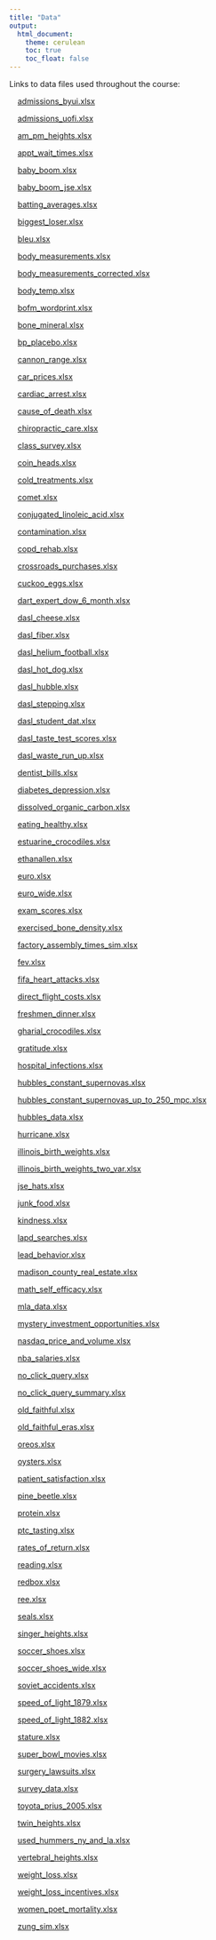 ```yaml
---
title: "Data"
output:
  html_document:
    theme: cerulean
    toc: true
    toc_float: false
---
```


Links to data files used throughout the course:

<div style="padding-left:15px;">

[admissions_byui.xlsx](./data/admissions_byui.xlsx)

[admissions_uofi.xlsx](./data/admissions_uofi.xlsx)

[am_pm_heights.xlsx](./data/am_pm_heights.xlsx)

[appt_wait_times.xlsx](./data/appt_wait_times.xlsx)

[baby_boom.xlsx](./data/baby_boom.xlsx)

[baby_boom_jse.xlsx](./data/baby_boom_jse.xlsx)

[batting_averages.xlsx](./data/batting_averages.xlsx)

[biggest_loser.xlsx](./data/biggest_loser.xlsx)

[bleu.xlsx](./data/bleu.xlsx)

[body_measurements.xlsx](./data/body_measurements.xlsx)

[body_measurements_corrected.xlsx](./data/body_measurements_corrected.xlsx)

[body_temp.xlsx](./data/body_temp.xlsx)

[bofm_wordprint.xlsx](./data/bofm_wordprint.xlsx)

[bone_mineral.xlsx](./data/bone_mineral.xlsx)

[bp_placebo.xlsx](./data/bp_placebo.xlsx)

[cannon_range.xlsx](./data/cannon_range.xlsx)

[car_prices.xlsx](./data/car_prices.xlsx)

[cardiac_arrest.xlsx](./data/cardiac_arrest.xlsx)

[cause_of_death.xlsx](./data/cause_of_death.xlsx)

[chiropractic_care.xlsx](./data/chiropractic_care.xlsx)

[class_survey.xlsx](./data/class_survey.xlsx)

[coin_heads.xlsx](./data/coin_heads.xlsx)

[cold_treatments.xlsx](./data/cold_treatments.xlsx)

[comet.xlsx](./data/comet.xlsx)

[conjugated_linoleic_acid.xlsx](./data/conjugated_linoleic_acid.xlsx)

[contamination.xlsx](./data/contamination.xlsx)

[copd_rehab.xlsx](./data/copd_rehab.xlsx)

[crossroads_purchases.xlsx](./data/crossroads_purchases.xlsx)

[cuckoo_eggs.xlsx](./data/cuckoo_eggs.xlsx)

[dart_expert_dow_6_month.xlsx](./data/dart_expert_dow_6_month.xlsx)

[dasl_cheese.xlsx](./data/dasl_cheese.xlsx)

[dasl_fiber.xlsx](./data/dasl_fiber.xlsx)

[dasl_helium_football.xlsx](./data/dasl_helium_football.xlsx)

[dasl_hot_dog.xlsx](./data/dasl_hot_dog.xlsx)

[dasl_hubble.xlsx](./data/dasl_hubble.xlsx)

[dasl_stepping.xlsx](./data/dasl_stepping.xlsx)

[dasl_student_dat.xlsx](./data/dasl_student_dat.xlsx)

[dasl_taste_test_scores.xlsx](./data/dasl_taste_test_scores.xlsx)

[dasl_waste_run_up.xlsx](./data/dasl_waste_run_up.xlsx)

[dentist_bills.xlsx](./data/dentist_bills.xlsx)

[diabetes_depression.xlsx](./data/diabetes_depression.xlsx)

[dissolved_organic_carbon.xlsx](./data/dissolved_organic_carbon.xlsx)

[eating_healthy.xlsx](./data/eating_healthy.xlsx)

[estuarine_crocodiles.xlsx](./data/estuarine_crocodiles.xlsx)

[ethanallen.xlsx](./data/ethanallen.xlsx)

[euro.xlsx](./data/euro.xlsx)

[euro_wide.xlsx](./data/euro_wide.xlsx)

[exam_scores.xlsx](./data/exam_scores.xlsx)

[exercised_bone_density.xlsx](./data/exercised_bone_density.xlsx)

[factory_assembly_times_sim.xlsx](./data/factory_assembly_times_sim.xlsx)

[fev.xlsx](./data/fev.xlsx)

[fifa_heart_attacks.xlsx](./data/fifa_heart_attacks.xlsx)

[direct_flight_costs.xlsx](./data/direct_flight_costs.xlsx)

[freshmen_dinner.xlsx](./data/freshmen_dinner.xlsx)

[gharial_crocodiles.xlsx](./data/gharial_crocodiles.xlsx)

[gratitude.xlsx](./data/gratitude.xlsx)

[hospital_infections.xlsx](./data/hospital_infections.xlsx)

[hubbles_constant_supernovas.xlsx](./data/hubbles_constant_supernovas.xlsx)

[hubbles_constant_supernovas_up_to_250_mpc.xlsx](./data/hubbles_constant_supernovas_up_to_250_mpc.xlsx)

[hubbles_data.xlsx](./data/hubbles_data.xlsx)

[hurricane.xlsx](./data/hurricane.xlsx)

[illinois_birth_weights.xlsx](./data/illinois_birth_weights.xlsx)

[illinois_birth_weights_two_var.xlsx](./data/illinois_birth_weights_two_var.xlsx)

[jse_hats.xlsx](./data/jse_hats.xlsx)

[junk_food.xlsx](./data/junk_food.xlsx)

[kindness.xlsx](./data/kindness.xlsx)

[lapd_searches.xlsx](./data/lapd_searches.xlsx)

[lead_behavior.xlsx](./data/lead_behavior.xlsx)

[madison_county_real_estate.xlsx](./data/madison_county_real_estate.xlsx)

[math_self_efficacy.xlsx](./data/math_self_efficacy.xlsx)

[mla_data.xlsx](./data/mla_data.xlsx)

[mystery_investment_opportunities.xlsx](./data/mystery_investment_opportunities.xlsx)

[nasdaq_price_and_volume.xlsx](./data/nasdaq_price_and_volume.xlsx)

[nba_salaries.xlsx](./data/nba_salaries.xlsx)

[no_click_query.xlsx](./data/no_click_query.xlsx)

[no_click_query_summary.xlsx](./data/no_click_query_summary.xlsx)

[old_faithful.xlsx](./data/old_faithful.xlsx)

[old_faithful_eras.xlsx](./data/old_faithful_eras.xlsx)

[oreos.xlsx](./data/oreos.xlsx)

[oysters.xlsx](./data/oysters.xlsx)

[patient_satisfaction.xlsx](./data/patient_satisfaction.xlsx)

[pine_beetle.xlsx](./data/pine_beetle.xlsx)

[protein.xlsx](./data/protein.xlsx)

[ptc_tasting.xlsx](./data/ptc_tasting.xlsx)

[rates_of_return.xlsx](./data/rates_of_return.xlsx)

[reading.xlsx](./data/reading.xlsx)

[redbox.xlsx](./data/redbox.xlsx)

[ree.xlsx](./data/ree.xlsx)

[seals.xlsx](./data/seals.xlsx)

[singer_heights.xlsx](./data/singer_heights.xlsx)

[soccer_shoes.xlsx](./data/soccer_shoes.xlsx)

[soccer_shoes_wide.xlsx](./data/soccer_shoes_wide.xlsx)

[soviet_accidents.xlsx](./data/soviet_accidents.xlsx)

[speed_of_light_1879.xlsx](./data/speed_of_light_1879.xlsx)

[speed_of_light_1882.xlsx](./data/speed_of_light_1882.xlsx)

[stature.xlsx](./data/stature.xlsx)

[super_bowl_movies.xlsx](./data/super_bowl_movies.xlsx)

[surgery_lawsuits.xlsx](./data/surgery_lawsuits.xlsx)

[survey_data.xlsx](./data/survey_data.xlsx)

[toyota_prius_2005.xlsx](./data/toyota_prius_2005.xlsx)

[twin_heights.xlsx](./data/twin_heights.xlsx)

[used_hummers_ny_and_la.xlsx](./data/used_hummers_ny_and_la.xlsx)

[vertebral_heights.xlsx](./data/vertebral_heights.xlsx)

[weight_loss.xlsx](./data/weight_loss.xlsx)

[weight_loss_incentives.xlsx](./data/weight_loss_incentives.xlsx)

[women_poet_mortality.xlsx](./data/women_poet_mortality.xlsx)

[zung_sim.xlsx](./data/zung_sim.xlsx)

</div>